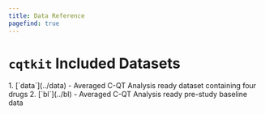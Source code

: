 ```yaml
---
title: Data Reference
pagefind: true
---
```



# `cqtkit` Included Datasets

<Steps>
1. [`data`](../data) - Averaged C-QT Analysis ready dataset containing four drugs
2. [`bl`](../bl) - Averaged C-QT Analysis ready pre-study baseline data 
</Steps>

